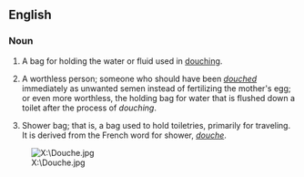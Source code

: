 ==English==

===Noun===
{{en-noun|sg=[[douche]] [[bag]]}}

# A bag for holding the water or fluid used in [[douching]].
# {{vulgar|pejorative}} A worthless person; someone who should have been ''[[douche]]d'' immediately as unwanted semen instead of fertilizing the mother's egg; or even more worthless, the holding bag for water that is flushed down a toilet after the process of ''douching''.
# {{rfv-sense}} Shower bag; that is, a bag used to hold toiletries, primarily for traveling. It is derived from the French word for shower, ''[[douche]]''.
[[Image:X:\Douche.jpg]]